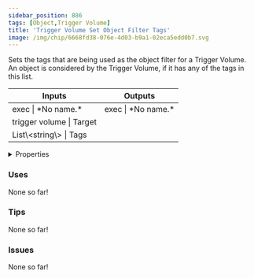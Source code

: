 ```yaml
---
sidebar_position: 886
tags: [Object,Trigger Volume]
title: 'Trigger Volume Set Object Filter Tags'
image: /img/chip/6668fd38-076e-4d03-b9a1-02eca5edd0b7.svg
---
```


Sets the tags that are being used as the object filter for a Trigger Volume. An object is considered by the Trigger Volume, if it has any of the tags in this list.



<IChip uuid="6668fd38-076e-4d03-b9a1-02eca5edd0b7"/>

<table><thead><tr><th>Inputs</th><th>Outputs</th></tr></thead><tbody><tr><td>exec | *No name.*</td><td>exec | *No name.*</td></tr><tr><td>trigger volume | Target</td><td /></tr><tr><td>List\&lt;string\&gt; | Tags</td><td /></tr></tbody></table>

<details>
  <summary>Properties</summary>
  <div>
    <div>
    <table>
      <tbody>
        <tr>
          <td>Is beta required?</td>
          <td>No</td>
        </tr>
        <tr>
          <td>Is chip a trolling risk?</td>
          <td>No</td>
        </tr>
        <tr>
          <td>Is chip a role assignment risk?</td>
          <td>No</td>
        </tr>
        <tr>
          <td>Chip UUID</td>
          <td>6668fd38-076e-4d03-b9a1-02eca5edd0b7</td>
        </tr>
        <tr>
          <td>Room availability</td>
          <td>Available everywhere</td>
        </tr>
      </tbody>
    </table>
    </div>
  </div>
</details>

### Uses

None so far!

### Tips

None so far!

### Issues

None so far!